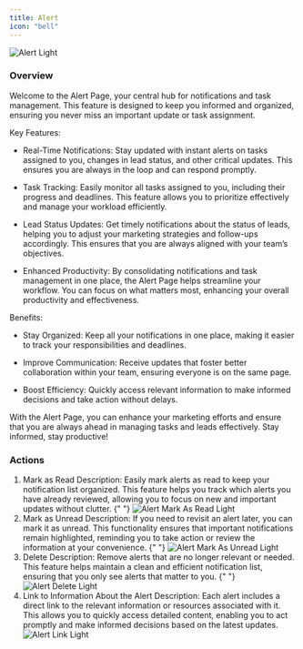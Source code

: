 ```yaml
---
title: Alert
icon: "bell"
---
```


<img
  className="block rounded-2xl shadow-lg"
  src="/images/alert-001.png"
  alt="Alert Light"
/>

### Overview

Welcome to the Alert Page, your central hub for notifications and task management. This feature is designed to keep you informed and organized, ensuring you never miss an important update or task assignment.

Key Features:

- Real-Time Notifications: Stay updated with instant alerts on tasks assigned to you, changes in lead status, and other critical updates. This ensures you are always in the loop and can respond promptly.

- Task Tracking: Easily monitor all tasks assigned to you, including their progress and deadlines. This feature allows you to prioritize effectively and manage your workload efficiently.

- Lead Status Updates: Get timely notifications about the status of leads, helping you to adjust your marketing strategies and follow-ups accordingly. This ensures that you are always aligned with your team’s objectives.

- Enhanced Productivity: By consolidating notifications and task management in one place, the Alert Page helps streamline your workflow. You can focus on what matters most, enhancing your overall productivity and effectiveness.

Benefits:

- Stay Organized: Keep all your notifications in one place, making it easier to track your responsibilities and deadlines.

- Improve Communication: Receive updates that foster better collaboration within your team, ensuring everyone is on the same page.

- Boost Efficiency: Quickly access relevant information to make informed decisions and take action without delays.

With the Alert Page, you can enhance your marketing efforts and ensure that you are always ahead in managing tasks and leads effectively. Stay informed, stay productive!

### Actions

1. Mark as Read
   Description: Easily mark alerts as read to keep your notification list organized. This feature helps you track which alerts you have already reviewed, allowing you to focus on new and important updates without clutter.
   {" "}
   <img
     className="block rounded-2xl shadow-lg"
     src="/images/alert-mark-as-read.png"
     alt="Alert Mark As Read Light"
   />
2. Mark as Unread
   Description: If you need to revisit an alert later, you can mark it as unread. This functionality ensures that important notifications remain highlighted, reminding you to take action or review the information at your convenience.
   {" "}
   <img
     className="block rounded-2xl shadow-lg"
     src="/images/alert-mark-as-unread.png"
     alt="Alert Mark As Unread Light"
   />
3. Delete
   Description: Remove alerts that are no longer relevant or needed. This feature helps maintain a clean and efficient notification list, ensuring that you only see alerts that matter to you.
   {" "}
   <img
     className="block rounded-2xl shadow-lg"
     src="/images/alert-mark-as-delete.png"
     alt="Alert Delete Light"
   />
4. Link to Information About the Alert
   Description: Each alert includes a direct link to the relevant information or resources associated with it. This allows you to quickly access detailed content, enabling you to act promptly and make informed decisions based on the latest updates.
   <img
     className="block rounded-2xl shadow-lg"
     src="/images/alert-mark-as-link.png"
     alt="Alert Link Light"
   />
